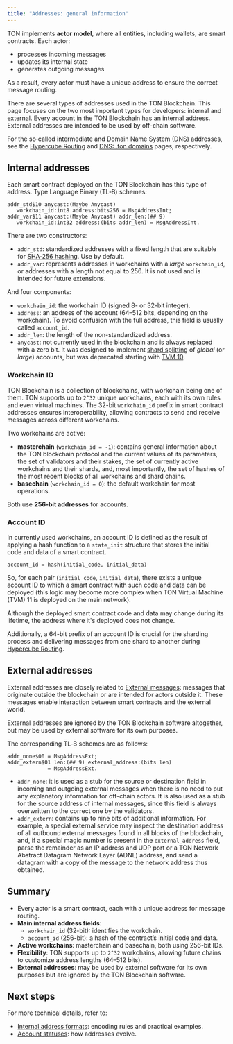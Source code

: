 ```yaml
---
title: "Addresses: general information"
---
```



TON implements **actor model**, where all entities, including wallets, are smart contracts. Each actor:

- processes incoming messages
- updates its internal state
- generates outgoing messages

As a result, every actor must have a unique address to ensure the correct message routing.

There are several types of addresses used in the TON Blockchain. This page focuses on the two most important types for developers: internal and external.
Every account in the TON Blockchain has an internal address. External addresses are intended to be used by off-chain software.

For the so‑called intermediate and Domain Name System (DNS) addresses, see the [Hypercube Routing](/ton/hypercube-routing) and [DNS: .ton domains](/services/dns) pages, respectively.

## Internal addresses

Each smart contract deployed on the TON Blockchain has this type of address. Type Language Binary (TL‑B) schemes:

```tlb
addr_std$10 anycast:(Maybe Anycast) 
   workchain_id:int8 address:bits256 = MsgAddressInt;
addr_var$11 anycast:(Maybe Anycast) addr_len:(## 9) 
   workchain_id:int32 address:(bits addr_len) = MsgAddressInt.
```

There are two constructors:

- `addr_std`: standardized addresses with a fixed length that are suitable for [SHA‑256 hashing](https://en.wikipedia.org/wiki/SHA-2). Use by default.
- `addr_var`: represents addresses in workchains with a _large_ `workchain_id`, or addresses with a length not equal to 256. It is not used and is intended for future extensions.

And four components:

- `workchain_id`: the workchain ID (signed 8- or 32-bit integer).
- `address`: an address of the account (64–512 bits, depending on the workchain). To avoid confusion with the full address, this field is usually called `account_id`.
- `addr_len`: the length of the non-standardized address.
- `anycast`: not currently used in the blockchain and is always replaced with a zero bit. It was designed to implement [shard splitting](/ton/shards) of _global_ (or _large_) accounts, but was deprecated starting with [TVM 10](https://github.com/ton-blockchain/ton/blob/master/doc/GlobalVersions.md#anycast-addresses-and-address-rewrite).

### Workchain ID

TON Blockchain is a collection of blockchains, with workchain being one of them. TON supports up to `2^32` unique workchains, each with its own rules and even virtual machines. The 32-bit `workchain_id` prefix in smart contract addresses ensures interoperability, allowing contracts to send and receive messages across different workchains.

Two workchains are active:

- **masterchain** (`workchain_id = -1`): contains general information about the TON blockchain protocol and the current values of its parameters, the set of validators and their stakes, the set of currently active workchains and their shards, and, most importantly, the set of hashes of the most recent blocks of all workchains and shard chains.
- **basechain** (`workchain_id = 0`): the default workchain for most operations.

Both use **256-bit addresses** for accounts.

### Account ID

In currently used workchains, an account ID is defined as the result of applying a hash function to a `state_init` structure that stores the initial code and data of a smart contract.

```text
account_id = hash(initial_code, initial_data)
```

So, for each pair (`initial_code`, `initial_data`), there exists a unique account ID to which a smart contract with such code and data can be deployed (this logic may become more complex when TON Virtual Machine (TVM) 11 is deployed on the main network).

<Aside type="tip">
  Although the deployed smart contract code and data may change during its lifetime, the address where it's deployed does not change.
</Aside>

Additionally, a 64-bit prefix of an account ID is crucial for the sharding process and delivering messages from one shard to another during [Hypercube Routing](/ton/hypercube-routing).

## External addresses

External addresses are closely related to [External messages](/ton/transaction): messages that originate outside the blockchain or are intended for actors outside it. These messages enable interaction between smart contracts and the external world.

External addresses are ignored by the TON Blockchain software altogether, but may be used by external software for its own purposes.

The corresponding TL‑B schemes are as follows:

```tlb
addr_none$00 = MsgAddressExt;
addr_extern$01 len:(## 9) external_address:(bits len) 
             = MsgAddressExt.
```

- `addr_none`: it is used as a stub for the source or destination field in incoming and outgoing external messages when there is no need to put any explanatory information for off-chain actors. It is also used as a stub for the source address of internal messages, since this field is always overwritten to the correct one by the validators.
- `addr_extern`: contains up to nine bits of additional information. For example, a special external service may inspect the destination address of all outbound external messages found in all blocks of the blockchain, and, if a special magic number is present in the `external_address` field, parse the remainder as an IP address and UDP port or a TON Network Abstract Datagram Network Layer (ADNL) address, and send a datagram with a copy of the message to the network address thus obtained.

## Summary

- Every actor is a smart contract, each with a unique address for message routing.
- **Main internal address fields**:
  - `workchain_id` (32-bit): identifies the workchain.
  - `account_id` (256-bit): a hash of the contract’s initial code and data.
- **Active workchains**: masterchain and basechain, both using 256-bit IDs.
- **Flexibility**: TON supports up to `2^32` workchains, allowing future chains to customize address lengths (64–512 bits).
- **External addresses**: may be used by external software for its own purposes but are ignored by the TON Blockchain software.

## Next steps

For more technical details, refer to:

- [Internal address formats](/ton/addresses/address-formats): encoding rules and practical examples.
- [Account statuses](/ton/statuses): how addresses evolve.
